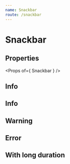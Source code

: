```yaml
---
name: Snackbar
route: /snackbar
---
```



# Snackbar

## Properties
<Props of={ Snackbar } />

## Info
<Playground>
    <Snackbar
        open={ false }
        anchorOrigin={ {
            horizontal: 'right',
            vertical: 'bottom'
        } }
        message='In the town where I was born, Lived a man who sailed to sea'
    />
</Playground>

## Info
<Playground>
    <Snackbar
        open={ false }
        variant='success'
        message='In the town where I was born, Lived a man who sailed to sea'
    />
</Playground>

## Warning
<Playground>
    <Snackbar
        open={ false }
        variant='warning'
        message='In the town where I was born, Lived a man who sailed to sea'
    />
</Playground>

## Error
<Playground>
    <Snackbar
        open={ false }
        variant='error'
        message='In the town where I was born, Lived a man who sailed to sea'
    />
</Playground>

## With long duration
<Playground>
    <Snackbar
        open={ false }
        variant='info'
        transitionDuration={ { enter: 0, exit: 200 } }
        message='In the town where I was born, Lived a man who sailed to sea'
    />
</Playground>

